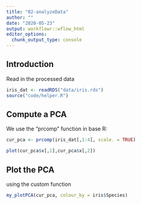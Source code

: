 ```yaml
---
title: "02-analyzeData"
author: ""
date: "2020-05-23"
output: workflowr::wflow_html
editor_options:
  chunk_output_type: console
---
```


## Introduction

Read in the processed data

```r
iris_dat <- readRDS("data/iris.rds")
source("code/helper.R")
```

## Compute a PCA

We use the "prcomp" function in base R:

```r
cur_pca <- prcomp(iris_dat[,1:4], scale. = TRUE)

plot(cur_pca$x[,1],cur_pca$x[,2])
```

## Plot the PCA 

using the custom function

```r
my_plotPCA(cur_pca, colour_by = iris$Species)
```

